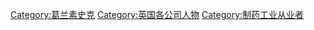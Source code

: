 [[Category:葛兰素史克|Category:葛兰素史克]]
[[Category:英国各公司人物|Category:英国各公司人物]]
[[Category:制药工业从业者|Category:制药工业从业者]]